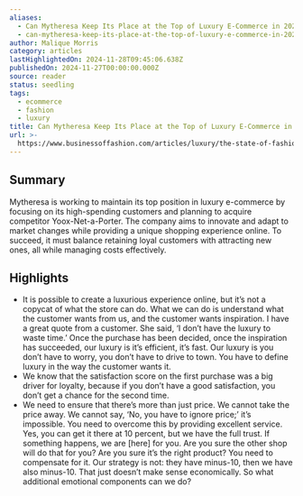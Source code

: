 ```yaml
---
aliases:
  - Can Mytheresa Keep Its Place at the Top of Luxury E-Commerce in 2025?
  - can-mytheresa-keep-its-place-at-the-top-of-luxury-e-commerce-in-2025
author: Malique Morris
category: articles
lastHighlightedOn: 2024-11-28T09:45:06.638Z
publishedOn: 2024-11-27T00:00:00.000Z
source: reader
status: seedling
tags:
  - ecommerce
  - fashion
  - luxury
title: Can Mytheresa Keep Its Place at the Top of Luxury E-Commerce in 2025?
url: >-
  https://www.businessoffashion.com/articles/luxury/the-state-of-fashion-2025-report-luxury-ecommerce-interview-michael-kliger-mytheresa/?utm_source=newsletter_technology&utm_medium=email&utm_campaign=Technology_271124&utm_term=PO2ELLL6SRDZXGWTDC2T5EUR6I&utm_content=top_story_2_cta
---
```

## Summary

Mytheresa is working to maintain its top position in luxury e-commerce by focusing on its high-spending customers and planning to acquire competitor Yoox-Net-a-Porter. The company aims to innovate and adapt to market changes while providing a unique shopping experience online. To succeed, it must balance retaining loyal customers with attracting new ones, all while managing costs effectively.

## Highlights

- It is possible to create a luxurious experience online, but it’s not a copycat of what the store can do.
  What we can do is understand what the customer wants from us, and the customer wants inspiration.
  I have a great quote from a customer. She said, ‘I don’t have the luxury to waste time.’ Once the purchase has been decided, once the inspiration has succeeded, our luxury is it’s efficient, it’s fast. Our luxury is you don’t have to worry, you don’t have to drive to town.
  You have to define luxury in the way the customer wants it.
- We know that the satisfaction score on the first purchase was a big driver for loyalty, because if you don’t have a good satisfaction, you don’t get a chance for the second time.
- We need to ensure that there’s more than just price. We cannot take the price away. We cannot say, ‘No, you have to ignore price;’ it’s impossible.
  You need to overcome this by providing excellent service. Yes, you can get it there at 10 percent, but we have the full trust. If something happens, we are [here] for you. Are you sure the other shop will do that for you? Are you sure it’s the right product? You need to compensate for it.
  Our strategy is not: they have minus-10, then we have also minus-10. That just doesn’t make sense economically. So what additional emotional components can we do?
